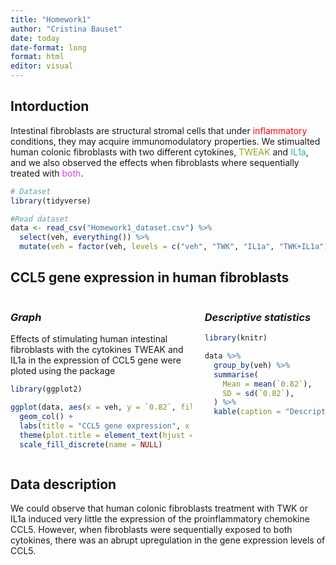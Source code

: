 ```yaml
---
title: "Homework1"
author: "Cristina Bauset"
date: today
date-format: long
format: html
editor: visual
---
```


## **Intorduction**

Intestinal fibroblasts are structural stromal cells that under [inflammatory]{style="color: red;"} conditions, they may acquire immunomodulatory properties. We stimualted human colonic fibroblasts with two different cytokines, [TWEAK]{style="color: #87AD22"} and [IL1a]{style="color: #21B7A2"}, and we also observed the effects when fibroblasts where sequentially treated with [both]{style="color: #D243DE"}.

```r
# Dataset
library(tidyverse)

#Read dataset
data <- read_csv("Homework1_dataset.csv") %>%
  select(veh, everything()) %>%
  mutate(veh = factor(veh, levels = c("veh", "TWK", "IL1a", "TWK+IL1a")))
```

## **CCL5 gene expression in human fibroblasts**

::::: columns
::: {.column width="60%"}
### *Graph*

Effects of stimulating human intestinal fibroblasts with the cytokines TWEAK and IL1a in the expression of CCL5 gene were ploted using the package

```r
library(ggplot2)
```

```r
ggplot(data, aes(x = veh, y = `0.82`, fill = veh)) +
  geom_col() +
  labs(title = "CCL5 gene expression", x = "Treatment", y = "Fold induction") +
  theme(plot.title = element_text(hjust = 0.5, size = 16, face = "bold"), axis.title.x = element_text(size = 14), axis.title.y = element_text(size = 14),axis.text.x = element_text(size = 12), axis.text.y = element_text(size = 12)) +
  scale_fill_discrete(name = NULL)
```
:::

::: {.column width="40%"}
### *Descriptive statistics*

```r
library(knitr)

data %>%
  group_by(veh) %>%
  summarise(
    Mean = mean(`0.82`),
    SD = sd(`0.82`),
  ) %>%
  kable(caption = "Descriptive statistics per group")
```
:::
:::::

## **Data description**

We could observe that human colonic fibroblasts treatment with TWK or IL1a induced very little the expression of the proinflammatory chemokine CCL5. However, when fibroblasts were sequentially exposed to both cytokines, there was an abrupt upregulation in the gene expression levels of CCL5.
